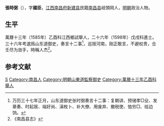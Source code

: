 '''張時弼'''（{{bd|？||？|catIdx=}}），字'''國臣'''，[[江西|江西]][[南昌府|南昌府]][[新建县|新建县]]民籍[[南昌县|南昌县]]岐頭岡人，[[明朝|明朝]]政治人物。

== 生平 ==
萬曆十三年（1585年）乙酉科江西鄉試舉人，二十六年（1598年）戊戌科進士。三十六年考選爲山东道御史，奏言十二事<ref>万历三十七年正月，山东道御史张时弼奏言十二事：复朝讲、预储孝□殳、发章奏、时起居、端好尚、滇枚卜、补大僚、用废弃、撤税使、恤穷□、给边饷。</ref>，巡按河南，刚正敢言，不避权贵，佥壬尽为敛手，時稱人杰<ref>《南昌县志》</ref>。

==参考文献==
{{reflist}}

{{萬曆二十六年戊戌科殿試金榜}}
{{DEFAULTSORT:}}
[[Category:张姓|S]]
[[Category:南昌人|Category:南昌人]]
[[Category:明朝山東道監察御史|Category:明朝山東道監察御史]]
[[Category:萬曆十三年乙酉科舉人|Category:萬曆十三年乙酉科舉人]]